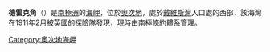 {{unreferenced|time=2013-10-27T08:51:08+00:00}}
{{coord|69|13|S|158|15|E|source:GNIS|display=title}}

'''德雷克角'''（{{lang-en|Drake Head}}）是[[南極洲|南極洲]]的[[海岬|海岬]]，位於[[奧次地|奧次地]]，處於[[戴維斯灣|戴維斯灣]]入口處的西部，該海灣在1911年2月被[[英國|英國]]的探險隊發現，現時由[[南極條約體系|南極條約體系]]管理。

{{DEFAULTSORT:Drake Head}}
[[Category:奧次地海岬|Category:奧次地海岬]]


{{OatesLand-geo-stub}}